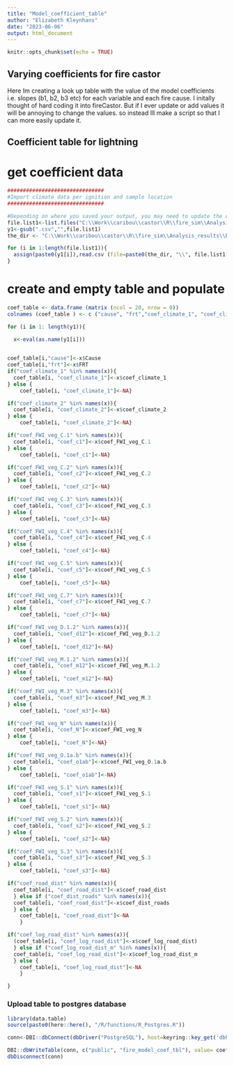 ```yaml
---
title: "Model_coefficient_table"
author: "Elizabeth Kleynhans"
date: "2023-06-06"
output: html_document
---
```


```r
knitr::opts_chunk$set(echo = TRUE)
```

## Varying coefficients for fire castor 

Here Im creating a look up table with the value of the model coefficients i.e. slopes (b1, b2, b3 etc) for each variable and each fire cause. I initally thought of hard coding it into fireCastor. But if I ever update or add values it will be annoying to change the values. so instead Ill make a script so that I can more easily update it. 


## Coefficient table for lightning 

# get coefficient data
```r

###############################
#Import climate data per ignition and sample location
###############################

#Depending on where you saved your output, you may need to update the directory below
file.list1<-list.files("C:\\Work\\caribou\\castor\\R\\fire_sim\\Analysis_results\\BC\\Coefficient_tables", pattern="top_mod_table", all.files=FALSE, full.names=FALSE)
y1<-gsub(".csv","",file.list1)
the_dir <- "C:\\Work\\caribou\\castor\\R\\fire_sim\\Analysis_results\\BC\\Coefficient_tables"

for (i in 1:length(file.list1)){
  assign(paste0(y1[i]),read.csv (file=paste0(the_dir, "\\", file.list1[i])))
}


```

# create and empty table and populate
```r
coef_table <- data.frame (matrix (ncol = 20, nrow = 0))
colnames (coef_table ) <- c ("cause", "frt","coef_climate_1", "coef_climate_2",  "coef_c1", "coef_c2", "coef_c3", "coef_c4","coef_c5", "coef_c7", "coef_d12","coef_m12", "coef_m3",  "coef_N", "coef_o1ab", "coef_s1", "coef_s2", "coef_s3", "coef_road_dist", "coef_log_road_dist")

for (i in 1: length(y1)){
  
  x<-eval(as.name(y1[i]))


coef_table[i,"cause"]<-x$Cause
coef_table[i,"frt"]<-x$FRT
if("coef_climate_1" %in% names(x)){
  coef_table[i, "coef_climate_1"]<-x$coef_climate_1
} else {
    coef_table[i, "coef_climate_1"]<-NA}

if("coef_climate_2" %in% names(x)){
  coef_table[i, "coef_climate_2"]<-x$coef_climate_2
} else {
    coef_table[i, "coef_climate_2"]<-NA}

if("coef_FWI_veg_C.1" %in% names(x)){
  coef_table[i, "coef_c1"]<-x$coef_FWI_veg_C.1
} else {
    coef_table[i, "coef_c1"]<-NA}

if("coef_FWI_veg_C.2" %in% names(x)){
  coef_table[i, "coef_c2"]<-x$coef_FWI_veg_C.2
} else {
    coef_table[i, "coef_c2"]<-NA}

if("coef_FWI_veg_C.3" %in% names(x)){
  coef_table[i, "coef_c3"]<-x$coef_FWI_veg_C.3
} else {
    coef_table[i, "coef_c3"]<-NA}

if("coef_FWI_veg_C.4" %in% names(x)){
  coef_table[i, "coef_c4"]<-x$coef_FWI_veg_C.4
} else {
    coef_table[i, "coef_c4"]<-NA}

if("coef_FWI_veg_C.5" %in% names(x)){
  coef_table[i, "coef_c5"]<-x$coef_FWI_veg_C.5
} else {
    coef_table[i, "coef_c5"]<-NA}

if("coef_FWI_veg_C.7" %in% names(x)){
  coef_table[i, "coef_c7"]<-x$coef_FWI_veg_C.7
} else {
    coef_table[i, "coef_c7"]<-NA}

if("coef_FWI_veg_D.1.2" %in% names(x)){
  coef_table[i, "coef_d12"]<-x$coef_FWI_veg_D.1.2
} else {
    coef_table[i, "coef_d12"]<-NA}

if("coef_FWI_veg_M.1.2" %in% names(x)){
  coef_table[i, "coef_m12"]<-x$coef_FWI_veg_M.1.2
} else {
    coef_table[i, "coef_m12"]<-NA}

if("coef_FWI_veg_M.3" %in% names(x)){
  coef_table[i, "coef_m3"]<-x$coef_FWI_veg_M.3
} else {
    coef_table[i, "coef_m3"]<-NA}

if("coef_FWI_veg_N" %in% names(x)){
  coef_table[i, "coef_N"]<-x$coef_FWI_veg_N
} else {
    coef_table[i, "coef_N"]<-NA}

if("coef_FWI_veg_O.1a.b" %in% names(x)){
  coef_table[i, "coef_o1ab"]<-x$coef_FWI_veg_O.1a.b
} else {
    coef_table[i, "coef_o1ab"]<-NA}

if("coef_FWI_veg_S.1" %in% names(x)){
  coef_table[i, "coef_s1"]<-x$coef_FWI_veg_S.1
} else {
    coef_table[i, "coef_s1"]<-NA}

if("coef_FWI_veg_S.2" %in% names(x)){
  coef_table[i, "coef_s2"]<-x$coef_FWI_veg_S.2
} else {
    coef_table[i, "coef_s2"]<-NA}

if("coef_FWI_veg_S.3" %in% names(x)){
  coef_table[i, "coef_s3"]<-x$coef_FWI_veg_S.3
} else {
    coef_table[i, "coef_s3"]<-NA}

if("coef_road_dist" %in% names(x)){
  coef_table[i, "coef_road_dist"]<-x$coef_road_dist
  } else if ("coef_dist_roads" %in% names(x)){
  coef_table[i, "coef_road_dist"]<-x$coef_dist_roads
  } else {
    coef_table[i, "coef_road_dist"]<-NA
    }

if("coef_log_road_dist" %in% names(x)){
  (coef_table[i, "coef_log_road_dist"]<-x$coef_log_road_dist) 
  } else if ("coef_log_road_dist_m" %in% names(x)){
  coef_table[i, "coef_log_road_dist"]<-x$coef_log_road_dist_m
  } else {
    coef_table[i, "coef_log_road_dist"]<-NA
    }

}


```

### Upload table to postgres database

```r
library(data.table)
source(paste0(here::here(), "/R/functions/R_Postgres.R"))

conn<-DBI::dbConnect(dbDriver("PostgreSQL"), host=keyring::key_get('dbhost', keyring = 'postgreSQL'), dbname = keyring::key_get('dbname', keyring = 'postgreSQL'), port='5432' ,user=keyring::key_get('dbuser', keyring = 'postgreSQL') ,password= keyring::key_get('dbpass', keyring = 'postgreSQL'))

DBI::dbWriteTable(conn, c("public", "fire_model_coef_tbl"), value= coef_table, row.names = FALSE, overwrite = TRUE)
dbDisconnect(conn)
```


